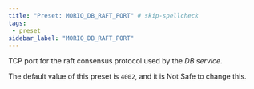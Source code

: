 ```yaml
---
title: "Preset: MORIO_DB_RAFT_PORT" # skip-spellcheck
tags:
 - preset
sidebar_label: "MORIO_DB_RAFT_PORT"
---
```


TCP port for the  raft consensus protocol used by the _DB service_.

<Note>

The default value of this preset is `4002`, and it is <Label style="danger">Not Safe</Label> to change this.

</Note>
